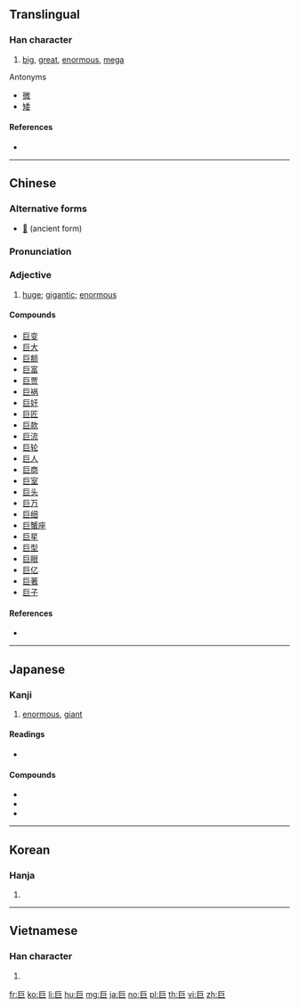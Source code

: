 {{also|鉅}}
==Translingual==

===Han character===
{{Han char|rn=48|rad=工|as=02|sn=5|four=71717|canj=SS}}

# [[big]], [[great]], [[enormous]], [[mega]]

; Antonyms
* [[微]]
* [[矮]]

====References====
* {{Han ref|kx=0325.120|dkj=08722|dj=0628.020|hdz=10082.010|uh=5DE8|ud=24040|bh=A5A8|bd=42408}}

----

==Chinese==
{{zh-forms}}

===Alternative forms===
* [[𢀑]] (ancient form)

===Pronunciation===
{{zh-pron
|m=jù
|c=geoi6
|h=pfs=kî
|mn=kī/kū
|w=
|mc=y
|oc=y
|ma=|ma2=
|cat=a
}}

===Adjective===
{{zh-adj}}

# [[huge]]; [[gigantic]]; [[enormous]]

====Compounds====
* [[巨变]]
* [[巨大]]
* [[巨额]]
* [[巨富]]
* [[巨贾]]
* [[巨祸]]
* [[巨奸]]
* [[巨匠]]
* [[巨款]]
* [[巨流]]
* [[巨轮]]
* [[巨人]]
* [[巨商]]
* [[巨室]]
* [[巨头]]
* [[巨万]]
* [[巨细]]
* [[巨蟹座]]
* [[巨星]]
* [[巨型]]
* [[巨眼]]
* [[巨亿]]
* [[巨著]]
* [[巨子]]

====References====
* {{thcwdq|巨}}

----

==Japanese==

===Kanji===
{{ja-kanji|grade=c|rs=工02}}

# [[enormous]], [[giant]]

====Readings====
* {{ja-readings|goon=[[ご]] (go)|kanon=[[きょ]] (kyo)|kanyoon=[[こ]] (ko)|kun=[[おおきい]] (ookii)}}

====Compounds====
* {{ja-r|巨人|きょじん|gloss=a giant}}
* {{ja-r|巨乳|きょにゅう}}
* {{ja-r|巨大|きょだい|gloss=huge}}

----

==Korean==

===Hanja===
{{ko-hanja|hangeul=[[거]]|rv=geo|mr=kŏ}}

# {{defn|lang=ko|sort=工02}}

----

==Vietnamese==

===Han character===
{{vi-hantu|[[cự]], [[cựa]]|rs=工02}}

# {{defn|lang=vi|sort=工02}}

[[fr:巨]]
[[ko:巨]]
[[li:巨]]
[[hu:巨]]
[[mg:巨]]
[[ja:巨]]
[[no:巨]]
[[pl:巨]]
[[th:巨]]
[[vi:巨]]
[[zh:巨]]